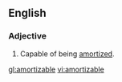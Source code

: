 ==English==

===Adjective===
{{en-adj|-}}

{{rfquote|lang=en}}
# Capable of being [[amortized]].

[[gl:amortizable]]
[[vi:amortizable]]